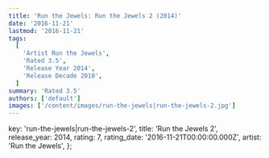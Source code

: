 ```yaml
---
title: 'Run the Jewels: Run the Jewels 2 (2014)'
date: '2016-11-21'
lastmod: '2016-11-21'
tags:
  [
    'Artist Run the Jewels',
    'Rated 3.5',
    'Release Year 2014',
    'Release Decade 2010',
  ]
summary: 'Rated 3.5'
authors: ['default']
images: ['/content/images/run-the-jewels|run-the-jewels-2.jpg']
---
```


  key: 'run-the-jewels|run-the-jewels-2',
  title: 'Run the Jewels 2',
  release_year: 2014,
  rating: 7,
  rating_date: '2016-11-21T00:00:00.000Z',
  artist: 'Run the Jewels',
};

<MusicRating data={data} />
